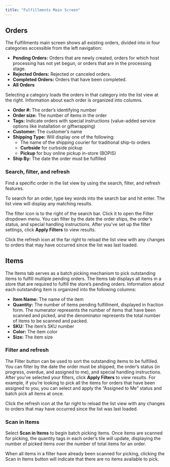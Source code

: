 ```yaml
---
title: "Fulfillments Main Screen"
---
```


## Orders

The Fulfillments main screen shows all existing orders, divided into in four categories accessible from the left navigation:

* **Pending Orders:** Orders that are newly created, orders for which host processing has not yet begun, or orders that are in the processing stage.
* **Rejected Orders:** Rejected or canceled orders.
* **Completed Orders:** Orders that have been completed.
* **All Orders**

Selecting a category loads the orders in that category into the list view at the right. Information about each order is organized into columns.

* **Order #:** The order’s identifying number
* **Order size:** The number of items in the order
* **Tags:** Indicate orders with special instructions (value-added service options like installation or giftwrapping)
* **Customer:** The customer’s name
* **Shipping Type:** Will display one of the following:  
   * The name of the shipping courier for traditional ship-to orders  
   * **Curbside** for curbside pickup  
   * **Pickup** for buy online pickup in-store (BOPIS)
* **Ship By:** The date the order must be fulfilled

### Search, filter, and refresh

Find a specific order in the list view by using the search, filter, and refresh features. 

To search for an order, type key words into the search bar and hit enter. The list view will display any matching results. 

The filter icon is to the right of the search bar. Click it to open the Filter dropdown menu. You can filter by the date the order ships, the order’s status, and special handling instructions. After you’ve set up the filter settings, click **Apply Filters** to view results. 

Click the refresh icon at the far right to reload the list view with any changes to orders that may have occurred since the list was last loaded.

## Items

The Items tab serves as a batch picking mechanism to pick outstanding items to fulfill multiple pending orders. The Items tab displays all items in a store that are required to fulfill the store’s pending orders. Information about each outstanding item is organized into the following columns:

* **Item Name:** The name of the item
* **Quantity:** The number of items pending fulfillment, displayed in fraction form. The numerator represents the number of items that have been scanned and picked, and the denominator represents the total number of items to be scanned and packed.
* **SKU:** The item’s SKU number
* **Color:** The item color
* **Size:** The item size

### Filter and refresh

The Filter button can be used to sort the outstanding items to be fulfilled. You can filter by the date the order must be shipped, the order’s status (in progress, overdue, and assigned to me), and special handling instructions. After you’ve selected your filters, click **Apply Filters** to view results. For example, if you’re looking to pick all the items for orders that have been assigned to you, you can select and apply the “Assigned to Me” status and batch pick all items at once.

Click the refresh icon at the far right to reload the list view with any changes to orders that may have occurred since the list was last loaded. 

### Scan in Items

Select **Scan in Items** to begin batch picking items. Once items are scanned for picking, the quantity tags in each order’s tile will update, displaying the number of picked items over the number of total items for an order.

When all items in a filter have already been scanned for picking, clicking the Scan in Items button will indicate that there are no items available to pick.
